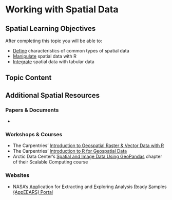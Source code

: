 
# Working with Spatial Data

## Spatial Learning Objectives

After completing this topic you will be able to: 

- <u>Define</u> characteristics of common types of spatial data
- <u>Manipulate</u> spatial data with R
- <u>Integrate</u> spatial data with tabular data

## Topic Content



## Additional Spatial Resources

### Papers & Documents

- 

### Workshops & Courses

- The Carpentries' [Introduction to Geospatial Raster & Vector Data with R](https://datacarpentry.org/r-raster-vector-geospatial/)
- The Carpentries' [Introduction to R for Geospatial Data](https://datacarpentry.org/r-intro-geospatial/index.html)
- Arctic Data Center's [Spatial and Image Data Using GeoPandas](https://learning.nceas.ucsb.edu/2023-03-arctic/sections/geopandas.html) chapter of their Scalable Computing course

### Websites

- NASA's <u>App</u>lication for <u>E</u>xtracting and <u>E</u>xploring <u>A</u>nalysis <u>R</u>eady <u>S</u>amples [(AppEEARS) Portal](https://appeears.earthdatacloud.nasa.gov/)
